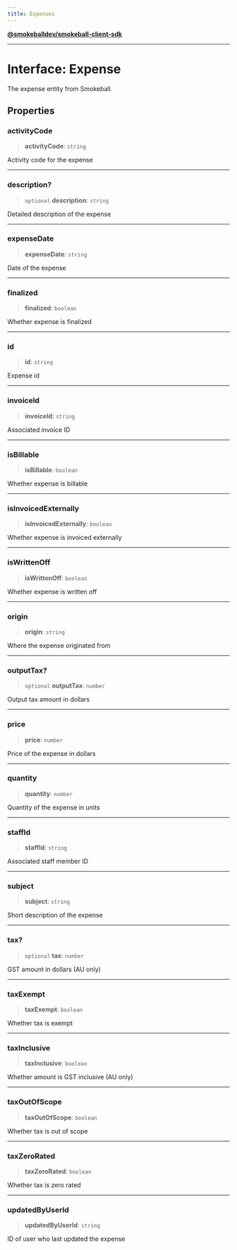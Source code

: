 ```yaml
---
title: Expenses
---
```

[**@smokeballdev/smokeball-client-sdk**](./../../../../README)

***

# Interface: Expense

The expense entity from Smokeball.

## Properties

### activityCode

> **activityCode**: `string`

Activity code for the expense

***

### description?

> `optional` **description**: `string`

Detailed description of the expense

***

### expenseDate

> **expenseDate**: `string`

Date of the expense

***

### finalized

> **finalized**: `boolean`

Whether expense is finalized

***

### id

> **id**: `string`

Expense id

***

### invoiceId

> **invoiceId**: `string`

Associated invoice ID

***

### isBillable

> **isBillable**: `boolean`

Whether expense is billable

***

### isInvoicedExternally

> **isInvoicedExternally**: `boolean`

Whether expense is invoiced externally

***

### isWrittenOff

> **isWrittenOff**: `boolean`

Whether expense is written off

***

### origin

> **origin**: `string`

Where the expense originated from

***

### outputTax?

> `optional` **outputTax**: `number`

Output tax amount in dollars

***

### price

> **price**: `number`

Price of the expense in dollars

***

### quantity

> **quantity**: `number`

Quantity of the expense in units

***

### staffId

> **staffId**: `string`

Associated staff member ID

***

### subject

> **subject**: `string`

Short description of the expense

***

### tax?

> `optional` **tax**: `number`

GST amount in dollars (AU only)

***

### taxExempt

> **taxExempt**: `boolean`

Whether tax is exempt

***

### taxInclusive

> **taxInclusive**: `boolean`

Whether amount is GST inclusive (AU only)

***

### taxOutOfScope

> **taxOutOfScope**: `boolean`

Whether tax is out of scope

***

### taxZeroRated

> **taxZeroRated**: `boolean`

Whether tax is zero rated

***

### updatedByUserId

> **updatedByUserId**: `string`

ID of user who last updated the expense
